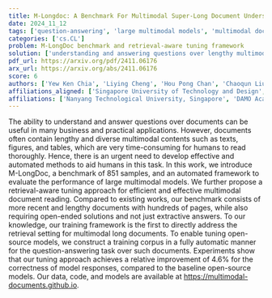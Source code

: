 ```yaml
---
title: M-Longdoc: A Benchmark For Multimodal Super-Long Document Understanding And A Retrieval-Aware Tuning Framework
date: 2024_11_12
tags: ['question-answering', 'large multimodal models', 'multimodal document understanding', 'retrieval-aware tuning', 'automated methods', 'benchmarking']
categories: ['cs.CL']
problem: M-LongDoc benchmark and retrieval-aware tuning framework
solution: ['understanding and answering questions over lengthy multimodal documents']
pdf_url: https://arxiv.org/pdf/2411.06176
arx_url: https://arxiv.org/abs/2411.06176
score: 6
authors: ['Yew Ken Chia', 'Liying Cheng', 'Hou Pong Chan', 'Chaoqun Liu', 'Maojia Song', 'Sharifah Mahani Aljunied', 'Soujanya Poria', 'Lidong Bing']
affiliations_aligned: ['Singapore University of Technology and Design', 'DAMO Academy, Alibaba Group, Singapore', 'Nanyang Technological University, Singapore', 'DAMO Academy, Alibaba Group, Singapore', 'Singapore University of Technology and Design', 'DAMO Academy, Alibaba Group, Singapore', 'Singapore University of Technology and Design', 'DAMO Academy, Alibaba Group, Singapore']
affiliations: ['Nanyang Technological University, Singapore', 'DAMO Academy, Alibaba Group, Singapore', 'Singapore University of Technology and Design']
---
```



The ability to understand and answer questions over documents can be useful in many business and practical applications. However, documents often contain lengthy and diverse multimodal contents such as texts, figures, and tables, which are very time-consuming for humans to read thoroughly. Hence, there is an urgent need to develop effective and automated methods to aid humans in this task. In this work, we introduce M-LongDoc, a benchmark of 851 samples, and an automated framework to evaluate the performance of large multimodal models. We further propose a retrieval-aware tuning approach for efficient and effective multimodal document reading. Compared to existing works, our benchmark consists of more recent and lengthy documents with hundreds of pages, while also requiring open-ended solutions and not just extractive answers. To our knowledge, our training framework is the first to directly address the retrieval setting for multimodal long documents. To enable tuning open-source models, we construct a training corpus in a fully automatic manner for the question-answering task over such documents. Experiments show that our tuning approach achieves a relative improvement of 4.6% for the correctness of model responses, compared to the baseline open-source models. Our data, code, and models are available at https://multimodal-documents.github.io.